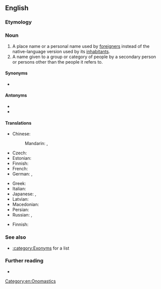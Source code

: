 {{also|Exonym}}
==English==

===Etymology===
{{confix|exo|gloss1=outside|onym|gloss2=name|lang=en}}

===Noun===
{{examples-right|* ''Moscow'' in English for the city called ''Moskva'' in Russian
* ''Charles'' in English for historical people called ''Karl'' or ''Carl'' in their Germanic languages}}
{{en-noun}}

# A place name or a personal name used by [[foreigner]]s instead of the native-language version used by its [[inhabitants]].
# A name given to a group or category of people by a secondary person or persons other than the people it refers to.

====Synonyms====
* {{l|en|xenonym}}

====Antonyms====
* {{l|en|endonym}}
* {{l|en|autonym}}

====Translations====
{{trans-top|name used by foreigners}}
* Chinese:
*: Mandarin: {{t|cmn|外來地名|sc=Hani}}, {{t|cmn|外来地名|tr=wàilái dìmíng|sc=Hani}}
* Czech: {{t+|cs|exonymum|n}}
* Estonian: {{t|et|eksonüüm}}
* Finnish: {{t+|fi|eksonyymi}}
* French: {{t+|fr|exonyme|m}}
* German: {{t|de|Exonymon}}, {{t+|de|Exonym|n}}
{{trans-mid}}
* Greek: {{t+|el|εξώνυμο|n|sc=Grek}}
* Italian: {{t|it|esonimo|m}}
* Japanese: {{t|ja|外名|tr=がいめい, gaimei}}, {{t|ja|エクソニム|tr=ekusonimu}}
* Latvian: {{t|lv|eksonīms|m}}
* Macedonian: {{t|mk|егзоним|m|tr=egzoním}}
* Persian: {{t|fa|نام خارجی|tr=nâm-e xâreji}}
* Russian: {{t+|ru|экзо́ним|m}}, {{t|ru|иноназва́ние|n}}
{{trans-bottom}}

{{trans-top|name given by outsiders}}
* Finnish: {{t+|fi|eksonyymi}}
{{trans-mid}}
{{trans-bottom}}

===See also===
* [[:category:Exonyms]] for a list

===Further reading===
* {{pedia|lang=en}}

[[Category:en:Onomastics]]